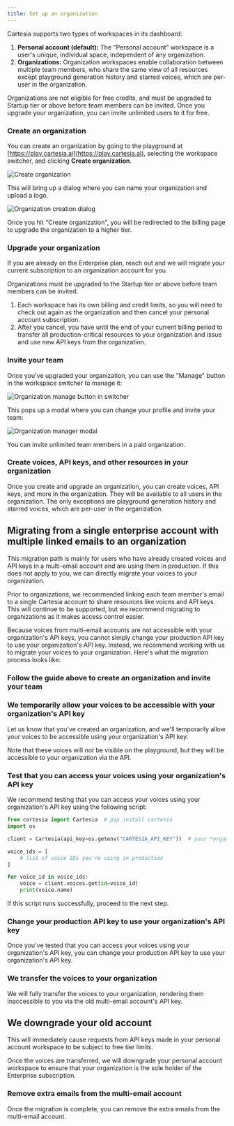 ```yaml
---
title: Set up an organization
---
```


Cartesia supports two types of workspaces in its dashboard:

1. **Personal account (default):** The "Personal account" workspace is a user's unique, individual space, independent of any organization.
2. **Organizations:** Organization workspaces enable collaboration between multiple team members, who share the same view of all resources except playground generation history and starred voices, which are per-user in the organization.

<Warning>
	Organizations are not eligible for free credits, and must be upgraded to Startup tier or above before team members can be invited. Once you upgrade your organization, you can invite unlimited users to it for free.
</Warning>

<Steps>

### Create an organization

You can create an organization by going to the playground at [https://play.cartesia.ai](https://play.cartesia.ai), selecting the workspace switcher, and clicking **Create organization**.

<Frame background="subtle">
  <img src="../assets/images/orgs_step_1.png" alt="Create organization" />
</Frame>

This will bring up a dialog where you can name your organization and upload a logo.

<Frame background="subtle">
  <img src="../assets/images/orgs_step_2.png" alt="Organization creation dialog" />
</Frame>

Once you hit "Create organization", you will be redirected to the billing page to upgrade the organization to a higher tier.

### Upgrade your organization

<Note>
If you are already on the Enterprise plan, reach out and we will migrate your current subscription to an organization account for you.
</Note>

Organizations must be upgraded to the Startup tier or above before team members can be invited.

1. Each workspace has its own billing and credit limits, so you will need to check out again as the organization and then cancel your personal account subscription.
2. After you cancel, you have until the end of your current billing period to transfer all production-critical resources to your organization and issue and use new API keys from the organization.

### Invite your team

Once you've upgraded your organization, you can use the "Manage" button in the workspace switcher to manage it:

<Frame background="subtle">
  <img src="../assets/images/orgs_step_3.png" alt="Organization manage button in switcher" />
</Frame>

This pops up a modal where you can change your profile and invite your team:

<Frame background="subtle">
  <img src="../assets/images/orgs_modal.png" alt="Organization manager modal" />
</Frame>

You can invite unlimited team members in a paid organization.

### Create voices, API keys, and other resources in your organization

Once you create and upgrade an organization, you can create voices, API keys, and more in the organization. They will be available to all users in the organization. The only exceptions are playground generation history and starred voices, which are per-user in the organization.

</Steps>

## Migrating from a single enterprise account with multiple linked emails to an organization

<Tip>

This migration path is mainly for users who have already created voices and API keys in a multi-email account and are using them in production. If this does not apply to you, we can directly migrate your voices to your organization.

</Tip>

Prior to organizations, we recommended linking each team member's email to a single Cartesia account to share resources like voices and API keys. This will continue to be supported, but we recommend migrating to organizations as it makes access control easier.

Because voices from multi-email accounts are not accessible with your organization's API keys, you cannot simply change your production API key to use your organization's API key. Instead, we recommend working with us to migrate your voices to your organization. Here's what the migration process looks like:

<Steps>

### Follow the guide above to create an organization and invite your team

### We temporarily allow your voices to be accessible with your organization's API key

Let us know that you've created an organization, and we'll temporarily allow your voices to be accessible using your organization's API key.

Note that these voices will _not_ be visible on the playground, but they will be accessible to your organization via the API.

### Test that you can access your voices using your organization's API key

We recommend testing that you can access your voices using your organization's API key using the following script:

```python
from cartesia import Cartesia  # pip install cartesia
import os

client = Cartesia(api_key=os.getenv("CARTESIA_API_KEY"))  # your *organization* API key (not the multi-email account's API key!)

voice_ids = [
    # list of voice IDs you're using in production
]

for voice_id in voice_ids:
    voice = client.voices.get(id=voice_id)
    print(voice.name)
```

If this script runs successfully, proceed to the next step.

### Change your production API key to use your organization's API key

Once you've tested that you can access your voices using your organization's API key, you can change your production API key to use your organization's API key.

### We transfer the voices to your organization

We will fully transfer the voices to your organization, rendering them inaccessible to you via the old multi-email account's API key.

## We downgrade your old account

<Warning>
	This will immediately cause requests from API keys made in your personal account workspace to be subject to free tier limits.
</Warning>

Once the voices are transferred, we will downgrade your personal account workspace to ensure that your organization is the sole holder of the Enterprise subscription.

### Remove extra emails from the multi-email account

Once the migration is complete, you can remove the extra emails from the multi-email account.

</Steps>
